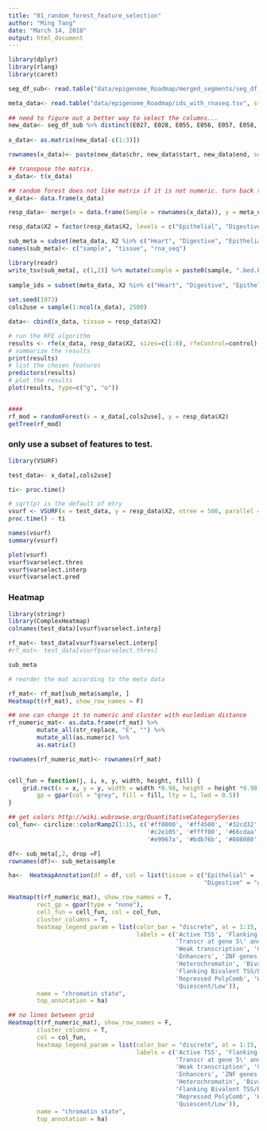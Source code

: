 ```yaml
---
title: "01_random_forest_feature_selection"
author: "Ming Tang"
date: "March 14, 2018"
output: html_document
---
```


```r

library(dplyr)
library(rlang)
library(caret)

seg_df_sub<- read.table("data/epigenome_Roadmap/merged_segments/seg_df_chr1_sub.tsv", stringsAsFactors = F, sep = "\t", header =T) 

meta_data<- read.table("data/epigenome_Roadmap/ids_with_rnaseq.tsv", stringsAsFactors = F, sep = "\t", header =T)
 
## need to figure out a better way to select the columns...
new_data<- seg_df_sub %>% distinct(E027, E028, E055, E056, E057, E058, E059, E061, E065, E075, E077, E079, E083, E084, E085, E092, E094, E095, E101, E102, E104, E105, E106, E109, E110, .keep_all = T)
 
x_data<- as.matrix(new_data[-c(1:3)])

rownames(x_data)<- paste(new_data$chr, new_data$start, new_data$end, sep = ":")

## transpose the matrix.
x_data<- t(x_data)

## random forest does not like matrix if it is not numeric. turn back to a dataframe
x_data<- data.frame(x_data)

resp_data<- merge(x = data.frame(Sample = rownames(x_data)), y = meta_data, by.x = "Sample", by.y = "X1", all.x = T, all.y = F)

resp_data$X2 = factor(resp_data$X2, levels = c("Epithelial", "Digestive", "Heart"))

sub_meta = subset(meta_data, X2 %in% c("Heart", "Digestive", "Epithelial"))
names(sub_meta)<- c("sample", "tissue", "rna_seq")

library(readr)
write_tsv(sub_meta[, c(1,2)] %>% mutate(sample = paste0(sample, ".bed.bgz")), "data/epigenome_Roadmap/sample_info.txt")
 
sample_ids = subset(meta_data, X2 %in% c("Heart", "Digestive", "Epithelial"))$X1
 
set.seed(1973)
cols2use = sample(1:ncol(x_data), 2500)

data<- cbind(x_data, tissue = resp_data$X2)

# run the RFE algorithm
results <- rfe(x_data, resp_data$X2, sizes=c(1:8), rfeControl=control)
# summarize the results
print(results)
# list the chosen features
predictors(results)
# plot the results
plot(results, type=c("g", "o"))


#### 
rf_mod = randomForest(x = x_data[,cols2use], y = resp_data$X2)
getTree(rf_mod)

```


### only use a subset of features to test.


```r
library(VSURF)

test_data<- x_data[,cols2use]

ti<- proc.time()

# sqrt(p) is the default of mtry 
vsurf <- VSURF(x = test_data, y = resp_data$X2, ntree = 500, parallel =T, ncores = 4, mtry = 50)
proc.time() - ti

names(vsurf)
summary(vsurf)

plot(vsurf)
vsurf$varselect.thres
vsurf$varselect.interp
vsurf$varselect.pred

```

### Heatmap

```r
library(stringr)
library(ComplexHeatmap)
colnames(test_data)[vsurf$varselect.interp]

rf_mat<- test_data[vsurf$varselect.interp]
#rf_mat<- test_data[vsurf$varselect.thres]

sub_meta

# reorder the mat according to the meta data

rf_mat<- rf_mat[sub_meta$sample, ]
Heatmap(t(rf_mat), show_row_names = F)

## one can change it to numeric and cluster with eucledian distance
rf_numeric_mat<- as.data.frame(rf_mat) %>% 
        mutate_all(str_replace, "E", "") %>% 
        mutate_all(as.numeric) %>%
        as.matrix()

rownames(rf_numeric_mat)<- rownames(rf_mat)


cell_fun = function(j, i, x, y, width, height, fill) {
	grid.rect(x = x, y = y, width = width *0.98, height = height *0.98, 
		gp = gpar(col = "grey", fill = fill, lty = 1, lwd = 0.5))
}

## get colors http://wiki.wubrowse.org/QuantitativeCategorySeries
col_fun<- circlize::colorRamp2(1:15, c('#ff0000', '#ff4500', '#32cd32','#008000','#006400',
                                       '#c2e105', '#ffff00', '#66cdaa', '#8a91d0', '#cd5c5c',
                                       '#e9967a', '#bdb76b', '#808080', '#c0c0c0', '#ffffff'))

df<- sub_meta[,2, drop =F]
rownames(df)<- sub_meta$sample

ha<-  HeatmapAnnotation(df = df, col = list(tissue = c("Epithelial" =  "red", "Heart" = "blue",
                                                       "Digestive" = "green")))

Heatmap(t(rf_numeric_mat), show_row_names = T, 
        rect_gp = gpar(type = "none"),
        cell_fun = cell_fun, col = col_fun,
        cluster_columns = T,
        heatmap_legend_param = list(color_bar = "discrete", at = 1:15, 
                                    labels = c('Active TSS', 'Flanking Active TSS', 
                                               'Transcr at gene 5\' and 3\'', 'Strong transcription',
                                               'Weak transcription', 'Genic enhancers',
                                               'Enhancers', 'ZNF genes & repeats',
                                               'Heterochromatin', 'Bivalent/Poised TSS',
                                               'Flanking Bivalent TSS/Enh','Bivalent Enhancer',
                                               'Repressed PolyComb', 'Weak Repressed PolyComb',
                                               'Quiescent/Low')),
        name = "chromatin state",
        top_annotation = ha)

## no lines between grid 
Heatmap(t(rf_numeric_mat), show_row_names = F, 
        cluster_columns = T,
        col = col_fun,
        heatmap_legend_param = list(color_bar = "discrete", at = 1:15, 
                                    labels = c('Active TSS', 'Flanking Active TSS', 
                                               'Transcr at gene 5\' and 3\'', 'Strong transcription',
                                               'Weak transcription', 'Genic enhancers',
                                               'Enhancers', 'ZNF genes & repeats',
                                               'Heterochromatin', 'Bivalent/Poised TSS',
                                               'Flanking Bivalent TSS/Enh','Bivalent Enhancer',
                                               'Repressed PolyComb', 'Weak Repressed PolyComb',
                                               'Quiescent/Low')),
        name = "chromatin state",
        top_annotation = ha)
```


